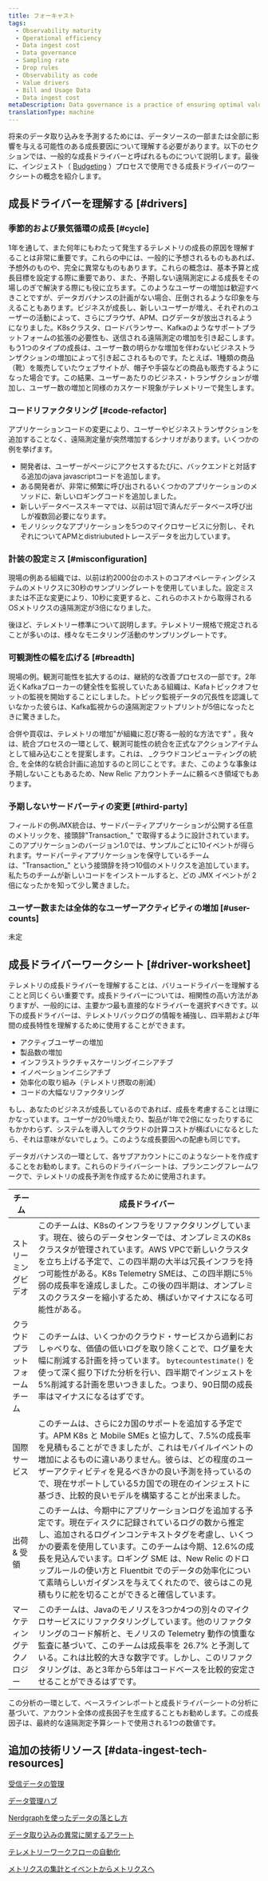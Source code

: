 ```yaml
---
title: フォーキャスト
tags:
  - Observability maturity
  - Operational efficiency
  - Data ingest cost
  - Data governance
  - Sampling rate
  - Drop rules
  - Observability as code
  - Value drivers
  - Bill and Usage Data
  - Data ingest cost
metaDescription: Data governance is a practice of ensuring optimal value for telemetry data collected by an organization particulary a complex organization with numerous business units and working groups.
translationType: machine
---
```


将来のデータ取り込みを予測するためには、データソースの一部または全部に影響を与える可能性のある成長要因について理解する必要があります。以下のセクションでは、一般的な成長ドライバーと呼ばれるものについて説明します。最後に、インジェスト（ [Budgeting](/docs/new-relic-solutions/observability-maturity/operational-efficiency/dg-budgeting) ）プロセスで使用できる成長ドライバーのワークシートの概念を紹介します。

## 成長ドライバーを理解する [#drivers]

### 季節的および景気循環の成長 [#cycle]

1年を通して、また何年にもわたって発生するテレメトリの成長の原因を理解することは非常に重要です。これらの中には、一般的に予想されるものもあれば、予想外のものや、完全に異常なものもあります。これらの概念は、基本予算と成長目標を設定する際に重要であり、また、予期しない遠隔測定による成長をその場しのぎで解決する際にも役に立ちます。このようなユーザーの増加は歓迎すべきことですが、データガバナンスの計画がない場合、圧倒されるような印象を与えることもあります。ビジネスが成長し、新しいユーザーが増え、それぞれのユーザーの活動によって、さらにブラウザ、APM、ログデータが放出されるようになりました。K8sクラスタ、ロードバランサー、Kafkaのようなサポートプラットフォームの拡張の必要性も、送信される遠隔測定の増加を引き起こします。もう1つのタイプの成長は、ユーザー数の明らかな増加を伴わないビジネストランザクションの増加によって引き起こされるものです。たとえば、1種類の商品（靴）を販売していたウェブサイトが、帽子や手袋などの商品も販売するようになった場合です。この結果、ユーザーあたりのビジネス・トランザクションが増加し、ユーザー数の増加と同様のカスケード現象がテレメトリーで発生します。

### コードリファクタリング [#code-refactor]

アプリケーションコードの変更により、ユーザーやビジネストランザクションを追加することなく、遠隔測定量が突然増加するシナリオがあります。いくつかの例を挙げます。

* 開発者は、ユーザーがページにアクセスするたびに、バックエンドと対話する追加のjava javascriptコードを追加します。
* ある開発者が、非常に頻繁に呼び出されるいくつかのアプリケーションのメソッドに、新しいロギングコードを追加しました。
* 新しいデータベーススキーマでは、以前は1回で済んだデータベース呼び出しが複数回必要になります。
* モノリシックなアプリケーションを5つのマイクロサービスに分割し、それぞれについてAPMとdistriubutedトレースデータを出力しています。

### 計装の設定ミス [#misconfiguration]

現場の例ある組織では、以前は約2000台のホストのコアオペレーティングシステムのメトリクスに30秒のサンプリングレートを使用していました。設定ミスまたは不正な変更により、10秒に変更すると、これらのホストから取得されるOSメトリクスの遠隔測定が3倍になりました。

後ほど、テレメトリー標準について説明します。テレメトリー規格で規定されることが多いのは、様々なモニタリング活動のサンプリングレートです。

### 可観測性の幅を広げる [#breadth]

現場の例。観測可能性を拡大するのは、継続的な改善プロセスの一部です。2年近くKafkaブローカーの健全性を監視していたある組織は、Kafaトピックオフセットの監視を開始することにしました。トピック監視データの冗長性を認識していなかった彼らは、Kafka監視からの遠隔測定フットプリントが5倍になったときに驚きました。

<Callout variant="caution">
  合併や買収は、テレメトリの増加"が組織に忍び寄る一般的な方法です" 。我々は、統合プロセスの一環として、観測可能性の統合を正式なアクションアイテムとして組み込むことを提案します。これは、 _クラウドコンピューティングの統合_ を全体的な統合計画に追加するのと同じことです。また、このような事象は予期しないこともあるため、New Relic アカウントチームに頼るべき領域でもあります。
</Callout>

### 予期しないサードパーティの変更 [#third-party]

フィールドの例JMX統合は、サードパーティアプリケーションが公開する任意のメトリックを、接頭辞"Transaction_" で取得するように設計されています。このアプリケーションのバージョン1.0では、サンプルごとに10イベントが得られます。サードパーティアプリケーションを保守しているチームは、"Transaction_" という接頭辞を持つ10個のメトリクスを追加しています。私たちのチームが新しいコードをインストールすると、どの JMX イベントが 2 倍になったかを知って少し驚きました。

### ユーザー数または全体的なユーザーアクティビティの増加 [#user-counts]

未定

## 成長ドライバーワークシート [#driver-worksheet]

テレメトリの成長ドライバーを理解することは、バリュードライバーを理解することと同じくらい重要です。成長ドライバーについては、相関性の高い方法がありますが、一般的には、主要かつ最も直接的なドライバーを選択すべきです。以下の成長ドライバーは、テレメトリバックログの情報を補強し、四半期および年間の成長特性を理解するために使用することができます。

* アクティブユーザーの増加
* 製品数の増加
* インフラストラクチャスケーリングイニシアチブ
* イノベーションイニシアチブ
* 効率化の取り組み（テレメトリ摂取の削減）
* コードの大幅なリファクタリング

もし、あなたのビジネスが成長しているのであれば、成長を考慮することは理にかなっています。ユーザーが20％増えたり、製品が1年で2倍になったりするにもかかわらず、システムを導入してクラウドの計算コストが横ばいになるとしたら、それは意味がないでしょう。このような成長要因への配慮も同じです。

データガバナンスの一環として、各サブアカウントにこのようなシートを作成することをお勧めします。これらのドライバーシートは、プランニングフレームワークで、テレメトリの成長予測を作成するために使用されます。

| チーム             | 成長ドライバー                                                                                                                                                                                                                            |
| --------------- | ---------------------------------------------------------------------------------------------------------------------------------------------------------------------------------------------------------------------------------- |
| ストリーミングビデオ      | このチームは、K8sのインフラをリファクタリングしています。現在、彼らのデータセンターでは、オンプレミスのK8sクラスタが管理されています。AWS VPCで新しいクラスタを立ち上げる予定で、この四半期の大半は冗長インフラを持つ可能性がある。K8s Telemetry SMEは、この四半期に5％弱の成長率を達成しました。この後の四半期は、オンプレミスのクラスターを縮小するため、横ばいかマイナスになる可能性がある。                    |
| クラウドプラットフォームチーム | このチームは、いくつかのクラウド・サービスから過剰におしゃべりな、価値の低いログを取り除くことで、ログ量を大幅に削減する計画を持っています。 `bytecountestimate()` を使って深く掘り下げた分析を行い、四半期でインジェストを5%削減する計画を思いつきました。つまり、90日間の成長率はマイナスになるはずです。                                                                |
| 国際サービス          | このチームは、さらに2カ国のサポートを追加する予定です。APM K8s と Mobile SMEs と協力して、7.5%の成長率を見積もることができましたが、これはモバイルイベントの増加によるものに違いありません。彼らは、どの程度のユーザーアクティビティを見るべきかの良い予測を持っているので、現在サポートしている5カ国での現在のインジェストに基づき、比較的良いモデルを構築することが出来ました。                             |
| 出荷& 受領          | このチームは、今期中にアプリケーションログを追加する予定です。現在ディスクに記録されているログの数から推定し、追加されるログインコンテキストタグを考慮し、いくつかの要素を使用しています。このチームは今期、12.6%の成長を見込んでいます。ロギング SME は、New Relic のドロップルールの使い方と Fluentbit でのデータの効率化について素晴らしいガイダンスを与えてくれたので、彼らはこの見積もりに舵を切ることができると確信しています。 |
| マーケティングテクノロジー   | このチームは、Javaのモノリスを3つか4つの別々のマイクロサービスにリファクタリングしています。他のリファクタリングのコード解析と、モノリスの Telemetry 動作の慎重な監査に基づいて、このチームは成長率を 26.7% と予測している。これは比較的大きな数字です。しかし、このリファクタリングは、あと3年から5年はコードベースを比較的安定させることができるはずです。                                        |

この分析の一環として、ベースラインレポートと成長ドライバーシートの分析に基づいて、アカウント全体の成長因子を生成することもお勧めします。この成長因子は、最終的な遠隔測定予算シートで使用される1つの数値です。

## 追加の技術リソース [#data-ingest-tech-resources]

[受信データの管理](https://docs.newrelic.com/docs/data-apis/manage-data/manage-data-coming-new-relic/)

[データ管理ハブ](https://docs.newrelic.com/docs/data-apis/manage-data/manage-your-data/)

[Nerdgraphを使ったデータの落とし方](https://docs.newrelic.com/docs/data-apis/manage-data/drop-data-using-nerdgraph/)

[データ取り込みの異常に関するアラート](https://docs.newrelic.com/docs/accounts/accounts-billing/new-relic-one-pricing-billing/usage-queries-alerts/)

[テレメトリーワークフローの自動化](https://developer.newrelic.com/automate-workflows/)

[メトリクスの集計とイベントからメトリクスへ](https://docs.newrelic.com/docs/data-apis/convert-to-metrics/create-metrics-other-data-types/)
